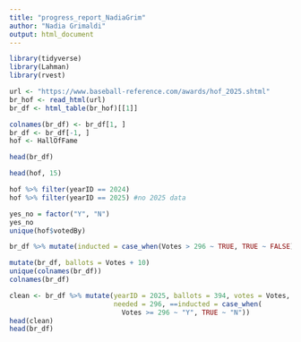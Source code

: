```yaml
---
title: "progress_report_NadiaGrim"
author: "Nadia Grimaldi"
output: html_document
---
```


``` r
library(tidyverse)
library(Lahman)
library(rvest)

url <- "https://www.baseball-reference.com/awards/hof_2025.shtml"
br_hof <- read_html(url)
br_df <- html_table(br_hof)[[1]]

colnames(br_df) <- br_df[1, ]
br_df <- br_df[-1, ]
hof <- HallOfFame

head(br_df)
```

``` r
head(hof, 15)

hof %>% filter(yearID == 2024)
hof %>% filter(yearID == 2025) #no 2025 data

yes_no = factor("Y", "N")
yes_no
unique(hof$votedBy)

br_df %>% mutate(inducted = case_when(Votes > 296 ~ TRUE, TRUE ~ FALSE))

mutate(br_df, ballots = Votes + 10)
unique(colnames(br_df))
colnames(br_df)

clean <- br_df %>% mutate(yearID = 2025, ballots = 394, votes = Votes,
                          needed = 296, ==inducted = case_when(
                            Votes >= 296 ~ "Y", TRUE ~ "N"))
head(clean)
head(br_df)
```
